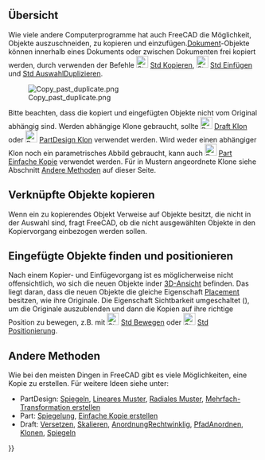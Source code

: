 <languages/>
{{TOCright}}

<span id="Overview"></span>
==Übersicht==

Wie viele andere Computerprogramme hat auch FreeCAD die Möglichkeit, Objekte auszuschneiden, zu kopieren und einzufügen.[[Document_structure/de|Dokument]]-Objekte können innerhalb eines Dokuments oder zwischen Dokumenten frei kopiert werden, durch verwenden der Befehle [[Image:Std_Copy.svg|24px]] [[Std_Copy|Std Kopieren]], [[Image:Std_Paste.svg|24px]] [[Std_Paste|Std Einfügen]] und [[Std_DuplicateSelection|Std AuswahlDuplizieren]]. 

[[File:Copy_past_duplicate.png|center]]

Bitte beachten, dass die kopiert und eingefügten Objekte nicht vom Original abhängig sind. Werden abhängige Klone gebraucht, sollte  [[Image:Draft_Clone.svg|24px]]  [[Draft_Clone/de|Draft Klon]] oder [[Image:PartDesign_Clone.svg|24px]] [[PartDesign_Clone/de|PartDesign Klon]] verwendet werden. Wird weder einen abhängiger Klon noch ein parametrisches Abbild gebraucht, kann auch [[Image:Part_SimpleCopy.svg|24px]] [[Part_SimpleCopy/de|Part Einfache Kopie]] verwendet werden. Für in Mustern angeordnete Klone siehe Abschnitt [[Copying_Objects/de#Andere_Methoden|Andere Methoden]] auf dieser Seite.

<span id="Copying_Linked_Objects"></span>
==Verknüpfte Objekte kopieren==

Wenn ein zu kopierendes Objekt Verweise auf Objekte besitzt, die nicht in der Auswahl sind, fragt FreeCAD, ob die nicht ausgewählten Objekte in den Kopiervorgang einbezogen werden sollen.

<span id="Finding_and_Positioning_Pasted_Object(s)"></span>
==Eingefügte Objekte finden und positionieren==

Nach einem Kopier- und Einfügevorgang ist es möglicherweise nicht offensichtlich, wo sich die neuen Objekte inder [[3D_view/de|3D-Ansicht]] befinden. Das liegt daran, dass die neuen Objekte die gleiche Eigenschaft [[Placement/de|Placement]] besitzen, wie ihre Originale. Die Eigenschaft Sichtbarkeit umgeschaltet ({{KEY|Leertaste}}), um die Originale auszublenden und dann die Kopien auf ihre richtige Position zu bewegen, z.B. mit [[Image:Std_TransformManip.svg|24px]] [[Std_TransformManip/de|Std Bewegen]] oder [[Image:Std_Placement.svg|24px]] [[Std_Placement/de|Std Positionierung]].

<span id="Other_Methods"></span>
==Andere Methoden==

Wie bei den meisten Dingen in FreeCAD gibt es viele Möglichkeiten, eine Kopie zu erstellen. Für weitere Ideen siehe unter: 
* PartDesign: [[PartDesign_Mirrored/de|Spiegeln]], [[PartDesign_LinearPattern/de|Lineares Muster]], [[PartDesign_PolarPattern/de|Radiales Muster]], [[PartDesign_MultiTransform/de|Mehrfach-Transformation erstellen]]
* Part: [[Part_Mirror/de|Spiegelung]], [[Part_SimpleCopy/de|Einfache Kopie erstellen]]
* Draft: [[Draft_Offset/de|Versetzen]], [[Draft_Scale/de|Skalieren]], [[Draft_OrthoArray/de|AnordnungRechtwinklig]], [[Draft_PathArray/de|PfadAnordnen]], [[Draft_Clone/de|Klonen]], [[Draft_Mirror/de|Spiegeln]]


{{Userdocnavi{{#translation:}}}}